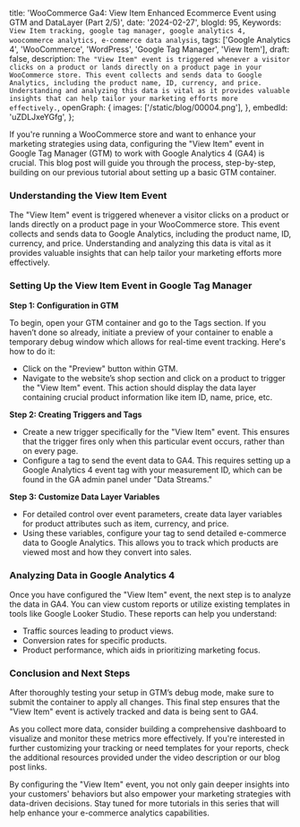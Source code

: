   title: 'WooCommerce Ga4: View Item Enhanced Ecommerce Event using GTM and DataLayer (Part 2/5)',
  date: '2024-02-27',
  blogId: 95,
  Keywords: `View Item tracking, google tag manager, google analytics 4, woocommerce analytics, e-commerce data analysis`,
  tags: ['Google Analytics 4', 'WooCommerce', 'WordPress', 'Google Tag Manager', 'View Item'],
  draft: false,
  description: `The "View Item" event is triggered whenever a visitor clicks on a product or lands directly on a product page in your WooCommerce store. This event collects and sends data to Google Analytics, including the product name, ID, currency, and price. Understanding and analyzing this data is vital as it provides valuable insights that can help tailor your marketing efforts more effectively.`,
  openGraph: {
    images: ['/static/blog/00004.png'],
  },
  embedId: 'uZDLJxeYGfg',
};

<BlogHeader metadata={metadata} />

If you're running a WooCommerce store and want to enhance your marketing strategies using data, configuring the "View Item" event in Google Tag Manager (GTM) to work with Google Analytics 4 (GA4) is crucial. This blog post will guide you through the process, step-by-step, building on our previous tutorial about setting up a basic GTM container.

### Understanding the View Item Event

The "View Item" event is triggered whenever a visitor clicks on a product or lands directly on a product page in your WooCommerce store. This event collects and sends data to Google Analytics, including the product name, ID, currency, and price. Understanding and analyzing this data is vital as it provides valuable insights that can help tailor your marketing efforts more effectively.

### Setting Up the View Item Event in Google Tag Manager

**Step 1: Configuration in GTM**

To begin, open your GTM container and go to the Tags section. If you haven’t done so already, initiate a preview of your container to enable a temporary debug window which allows for real-time event tracking. Here's how to do it:

- Click on the "Preview" button within GTM.
- Navigate to the website’s shop section and click on a product to trigger the "View Item" event. This action should display the data layer containing crucial product information like item ID, name, price, etc.

**Step 2: Creating Triggers and Tags**

- Create a new trigger specifically for the "View Item" event. This ensures that the trigger fires only when this particular event occurs, rather than on every page.
- Configure a tag to send the event data to GA4. This requires setting up a Google Analytics 4 event tag with your measurement ID, which can be found in the GA admin panel under "Data Streams."

**Step 3: Customize Data Layer Variables**

- For detailed control over event parameters, create data layer variables for product attributes such as item, currency, and price.
- Using these variables, configure your tag to send detailed e-commerce data to Google Analytics. This allows you to track which products are viewed most and how they convert into sales.

### Analyzing Data in Google Analytics 4

Once you have configured the "View Item" event, the next step is to analyze the data in GA4. You can view custom reports or utilize existing templates in tools like Google Looker Studio. These reports can help you understand:

- Traffic sources leading to product views.
- Conversion rates for specific products.
- Product performance, which aids in prioritizing marketing focus.

### Conclusion and Next Steps

After thoroughly testing your setup in GTM’s debug mode, make sure to submit the container to apply all changes. This final step ensures that the "View Item" event is actively tracked and data is being sent to GA4.

As you collect more data, consider building a comprehensive dashboard to visualize and monitor these metrics more effectively. If you're interested in further customizing your tracking or need templates for your reports, check the additional resources provided under the video description or our blog post links.

By configuring the "View Item" event, you not only gain deeper insights into your customers' behaviors but also empower your marketing strategies with data-driven decisions. Stay tuned for more tutorials in this series that will help enhance your e-commerce analytics capabilities.
